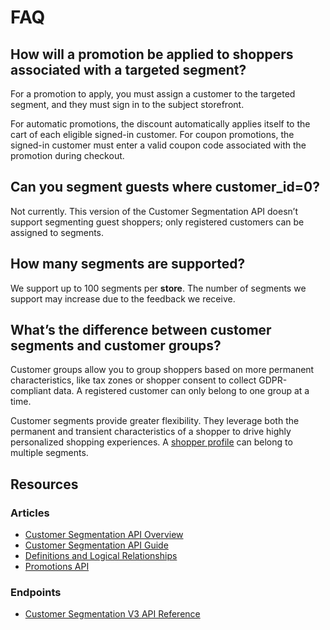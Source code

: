 # FAQ

## How will a promotion be applied to shoppers associated with a targeted segment? 
  
For a promotion to apply, you must assign a customer to the targeted segment, and they must sign in to the subject storefront. 

For automatic promotions, the discount automatically applies itself to the cart of each eligible signed-in customer. For coupon promotions, the signed-in customer must enter a valid coupon code associated with the promotion during checkout.


## Can you segment guests where customer_id=0? 
  
Not currently. This version of the Customer Segmentation API doesn’t support segmenting guest shoppers; only registered customers can be assigned to segments.


## How many segments are supported? 
  
We support up to 100 segments per **store**. The number of segments we support may increase due to the feedback we receive.


## What’s the difference between customer segments and customer groups? 
  
Customer groups allow you to group shoppers based on more permanent characteristics, like tax zones or shopper consent to collect GDPR-compliant data. A registered customer can only belong to one group at a time.

Customer segments provide greater flexibility. They leverage both the permanent and transient characteristics of a shopper to drive highly personalized shopping experiences. A [shopper profile](/docs/store-operations/customer-segmentation/definitions-and-relationships#shopper-profile) can belong to multiple segments.

## Resources

### Articles
* [Customer Segmentation API Overview](/docs/store-operations/customer-segmentation/overview)
* [Customer Segmentation API Guide](/docs/store-operations/customer-segmentation/user-guide)
* [Definitions and Logical Relationships](/docs/store-operations/customer-segmentation/definitions-and-relationships)
* [Promotions API](/docs/store-operations/customer-segmentation/promotions-api)

### Endpoints
* [Customer Segmentation V3 API Reference](/docs/rest-management/segments)
